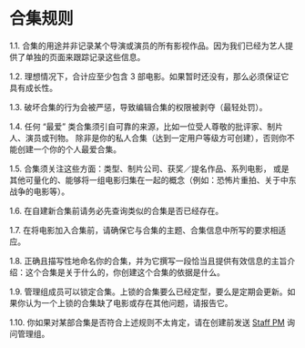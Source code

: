 <H1 id="content">合集规则</H1>

1.1. 合集的用途并非记录某个导演或演员的所有影视作品。因为我们已经为艺人提供了单独的页面来跟踪记录这些信息。

1.2. 理想情况下，合计应至少包含 3 部电影。如果暂时还没有，那么必须保证它具有成长性。

1.3. 破坏合集的行为会被严惩，导致编辑合集的权限被剥夺（最轻处罚）。

1.4. 任何 “最爱” 类合集须引自可靠的来源，比如一位受人尊敬的批评家、制片人、演员或刊物。
除非是你的私人合集（达到一定用户等级方可创建），否则你不能创建一个你的个人最爱合集。

1.5. 合集须关注这些方面：类型、制片公司、获奖／提名作品、系列电影，
或是其他可量化的、能够将一组电影归集在一起的概念（例如：恐怖片重拍、关于中东战争的电影等）。

1.6. 在自建新合集前请务必先查询类似的合集是否已经存在。

1.7. 在将电影加入合集前，请确保它与合集的主题、合集信息中所写的要求相适应。

1.8. 正确且描写性地命名你的合集，并为它撰写一段恰当且提供有效信息的主旨介绍：这个合集是关于什么的，你创建这个合集的依据是什么。

1.9. 管理组成员可以锁定合集。上锁的合集要么已经定型，要么是定期会更新。如果你认为一个上锁的合集缺了电影或存在其他问题，请报告它。

1.10. 你如果对某部合集是否符合上述规则不太肯定，请在创建前发送 [Staff PM](/staff.php) 询问管理组。
